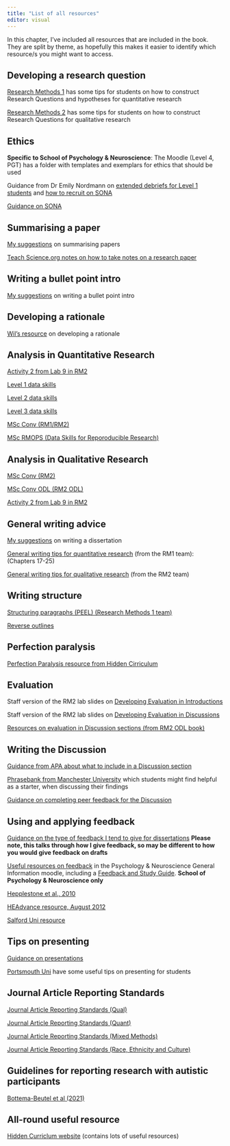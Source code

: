 ```yaml
---
title: "List of all resources"
editor: visual
---
```


In this chapter, I've included all resources that are included in the book. They are split by theme, as hopefully this makes it easier to identify which resource/s you might want to access. 

## Developing a research question

[Research Methods 1](https://bartlettje.github.io/RM1_Resources/intro-rationale.html#present-the-research-question-and-hypothesis) has some tips for students on how to construct Research Questions and hypotheses for quantitative research

[Research Methods 2](https://wtoivo.github.io/RM2-ODL-quali-book/qualitative-report.html?q=research%20ques#developing-a-research-question) has some tips for students on how to construct Research Questions for qualitative research

## Ethics

**Specific to School of Psychology & Neuroscience**: The Moodle (Level 4, PGT) has a folder with templates and exemplars for ethics that should be used

Guidance from Dr Emily Nordmann on [extended debriefs for Level 1 students](https://gla-my.sharepoint.com/:w:/g/personal/ashley_robertson_glasgow_ac_uk/EUSN-v4byCtGut-nlQeYqQQBwg8oTSElTx0NbAe98SZ_tw?e=2YZNvP) and [how to recruit on SONA](https://sway.cloud.microsoft/7OlDu5WmOmFjqDki?ref=Link&loc=play)

[Guidance on SONA](https://gla-my.sharepoint.com/:b:/g/personal/ashley_robertson_glasgow_ac_uk/EaSibUgmSh1IpgvFOpf3kBoBH7fD4NiT29yNVP0fvblWYA?e=ZtuuEg)

## Summarising a paper

[My suggestions](https://gla-my.sharepoint.com/:w:/g/personal/ashley_robertson_glasgow_ac_uk/EeJ0BD6jBxpPqnh4Qdfsu-sB6QIS0hng8LFe1AMx9AP_ow?e=hJLrOP) on summarising papers

[Teach Science.org notes on how to take notes on a research paper](https://teachpsychscience.org/index.php/a-guide-and-template-for-taking-notes-on-research/815/communicating-science/)

## Writing a bullet point intro

[My suggestions](https://gla-my.sharepoint.com/:w:/g/personal/ashley_robertson_glasgow_ac_uk/EQXjzrHXEi5Fn_j_vqSYMk8BPqPqgMzNwBoPSZSvuvMd5w?e=k7i4GS) on writing a bullet point intro


## Developing a rationale

[Wil's resource](https://gla-my.sharepoint.com/:w:/g/personal/ashley_robertson_glasgow_ac_uk/EXHOBRvN14dLoThMX6zBEd0B7dxgXh3t7zcUhc5H7CSOjw?e=HeDnPs) on developing a rationale

## Analysis in Quantitative Research

[Activity 2 from Lab 9 in RM2](https://wtoivo.github.io/RM2-F2F-quali-book/labs.html#lab-9-activity-2-going-deeper-in-your-analysis)

[Level 1 data skills](https://psyteachr.github.io/data-skills-v2/)

[Level 2 data skills](https://psyteachr.github.io/analysis-v2/)

[Level 3 data skills](https://psyteachr.github.io/stat-models-v1/)

[MSc Conv (RM1/RM2)](https://psyteachr.github.io/quant-fun-v2/)

[MSc RMOPS (Data Skills for Reporoducible Research)](https://psyteachr.github.io/reprores-v3/)

## Analysis in Qualitative Research

[MSc Conv (RM2)](https://wtoivo.github.io/RM2-F2F-quali-book/index.html)

[MSc Conv ODL (RM2 ODL)](https://wtoivo.github.io/RM2-ODL-quali-book/index.html)

[Activity 2 from Lab 9 in RM2](https://wtoivo.github.io/RM2-F2F-quali-book/labs.html#lab-9-activity-2-going-deeper-in-your-analysis)

## General writing advice

[My suggestions](https://gla-my.sharepoint.com/:w:/g/personal/ashley_robertson_glasgow_ac_uk/EbwPxiMzqMBDqJ0cEwkwLhoBqpcaSxzpf3K-VG1YePhHSg?e=cpfho9) on writing a dissertation

[General writing tips for quantitative research](https://bartlettje.github.io/RM1_Resources/Resources.html) (from the RM1 team): (Chapters 17-25)

[General writing tips for qualitative research](https://wtoivo.github.io/RM2-ODL-quali-book/academic-writing.html) (from the RM2 team)

## Writing structure

[Structuring paragraphs (PEEL) (Research Methods 1 team)](https://bartlettje.github.io/RM1_Resources/academic-writing.html?q=peel#paragraph-structur)

[Reverse outlines](https://explorationsofstyle.com/2011/02/09/reverse-outlines/)


## Perfection paralysis

[Perfection Paralysis resource from Hidden Cirriculum](https://hiddencurriculum.ca/wp-content/uploads/articulate_uploads/perfection-paralysis/index.html#/lessons/hAZjtzG_2XP4B6Quwveg8YvAI2zRrlqi) 


## Evaluation

Staff version of the RM2 lab slides on [Developing Evaluation in Introductions](https://gla-my.sharepoint.com/:p:/g/personal/ashley_robertson_glasgow_ac_uk/EXaejOFk4LhArFCk51SrtD8B8Y8Y05vjENf9k1Y7WfDPWA?e=yxNt5y) 

Staff version of the RM2 lab slides on [Developing Evaluation in Discussions](https://gla-my.sharepoint.com/:p:/g/personal/ashley_robertson_glasgow_ac_uk/Eb-chzz3EvJIoBK5TA5SVPABtu8PhcfmV91U9FaehaGhFg?e=6UBAyc)

[Resources on evaluation in Discussion sections (from RM2 ODL book)](https://wtoivo.github.io/RM2-ODL-quali-book/academic-writing.html#evaluation-in-discussions)

## Writing the Discussion

[Guidance from APA about what to include in a Discussion section](https://www.apa.org/gradpsych/2006/01/findings)

[Phrasebank from Manchester University](https://www.phrasebank.manchester.ac.uk/discussing-findings/) which students might find helpful as a starter, when discussing their findings

[Guidance on completing peer feedback for the Discussion](https://gla-my.sharepoint.com/:w:/g/personal/ashley_robertson_glasgow_ac_uk/EVXw3yeJ3VdAnCDio29Mwl0B0m0FrkMGAtf85XJQIG4tYA?e=5QVmlB)

## Using and applying feedback

[Guidance on the type of feedback I tend to give for dissertations](https://gla-my.sharepoint.com/:w:/g/personal/ashley_robertson_glasgow_ac_uk/Ead4D1hp_7FOi4TlUVQA_O4B9dZcvARaCYuyIWtw3uO0MA?e=K2rR0W) **Please note, this talks through how I give feedback, so may be different to how you would give feedback on drafts**

[Useful resources on feedback](https://moodle.gla.ac.uk/course/view.php?id=4529&section=5) in the Psychology & Neuroscience General Information moodle, including a [Feedback and Study Guide](https://moodle.gla.ac.uk/mod/book/view.php?id=1076576). **School of Psychology & Neuroscience only**

[Hepplestone et al., 2010](https://s3.eu-west-2.amazonaws.com/assets.creode.advancehe-document-manager/documents/hea/private/tfa_student_guide_1568036746.pdf)

[HEAdvance resource, August 2012](https://s3.eu-west-2.amazonaws.com/assets.creode.advancehe-document-manager/documents/hea/private/resources/10_feedback_resources_for_your_students2_1568036613.pdf)

[Salford Uni resource](https://www.salford.ac.uk/sites/default/files/2019-12/Making-the-Most-of-Feedback.pdf)

## Tips on presenting

[Guidance on presentations](https://gla-my.sharepoint.com/:w:/g/personal/ashley_robertson_glasgow_ac_uk/EQh-1I7HCsBGkpcK6WmxPUUB_7JmqoRw1LINLhLWATig6w?e=2AYZfm)

[Portsmouth Uni](https://www.port.ac.uk/student-life/help-and-advice/study-skills/speaking-skills-and-presentations) have some useful tips on presenting for students

## Journal Article Reporting Standards

[Journal Article Reporting Standards (Qual)](https://apastyle.apa.org/jars/qualitative)

[Journal Article Reporting Standards (Quant)](https://apastyle.apa.org/jars/quantitative)

[Journal Article Reporting Standards (Mixed Methods)](https://apastyle.apa.org/jars/mixed-methods)

[Journal Article Reporting Standards (Race, Ethnicity and Culture)](https://apastyle.apa.org/jars/race-ethnicity-culture)


## Guidelines for reporting research with autistic participants

[Bottema-Beutel et al (2021)](https://www.ncbi.nlm.nih.gov/pmc/articles/PMC8992888/)


## All-round useful resource

[Hidden Curriclum website](https://hiddencurriculum.ca/) (contains lots of useful resources)

